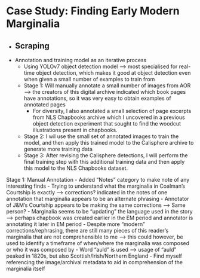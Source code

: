 # Case Study: Finding Early Modern Marginalia
- Scraping 
  - 


- Annotation and training model as an iterative process
  - Using YOLOv7 object detection model --> most specialised for real-time object detection, which makes it good at object detection even when given a small number of examples to train from 
  - Stage 1: Will manually annotate a small number of images from AOR --> the creators of this digital archive indicated which book pages have annotations, so it was very easy to obtain examples of annotated pages
    - For diversity, I also annotated a small selection of page excerpts from NLS Chapbooks archive which I uncovered in a previous object detection experiment that sought to find the woodcut illustrations present in chapbooks.
  - Stage 2: I wil use the small set of annotated images to train the model, and then apply this trained model to the Calisphere archive to generate more training data
  - Stage 3: After revising the Calisphere detections, I will perform the final training step with this additional training data and then apply this model to the NLS Chapbooks dataset.

Stage 1: Manual Annotation
- Added "Notes" category to make note of any interesting finds
  - Trying to understand what the marginalia in Coalman's Courtship is exactly --> corrections? indicated in the notes of one annotation that marginalia appears to be an alternate phrasing
    - Annotator of J&M's Courtship appears to be making the same corrections --> Same person?
    - Marginalia seems to be "updating" the language used in the story --> perhaps chapbook was created earlier in the EM period and annotator is annotating it later in EM period
    - Despite more "modern" corrections/rephrasing, there are still many pieces of this reader's marginalia that are not comprehensible to me --> this could however, be used to identify a timeframe of when/where the marginalia was composed or who it was composed by
      - Word "auld" is used --> usage of "auld" peaked in 1820s, but also Scottish/Irish/Northern England
- Find myself referencing the image/archival metadata to aid in comprehension of the marginalia itself